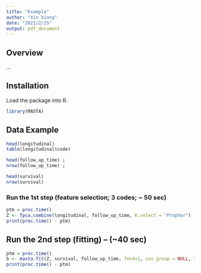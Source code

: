 ```yaml
---
title: "Example"
author: "Xin Xiong"
date: "2021/2/25"
output: pdf_document
---
```



## Overview

...

## Installation
Load the package into R.

```r
library(MASTA)
```

## Data Example
```r
head(longitudinal)
table(longitudinal$code)

head(follow_up_time) ; 
nrow(follow_up_time) ;

head(survival)
nrow(survival)
```

### Run the 1st step (feature selection; 3 codes;  ~ 50 sec)
```r
ptm = proc.time()
Z <- fpca.combine(longitudinal, follow_up_time, K.select = "PropVar")
print(proc.time() - ptm)
```

## Run the 2nd step (fitting) -- (~40 sec)
```r
ptm = proc.time()
b <- masta.fit(Z, survival, follow_up_time, Tend=1, cov_group = NULL, thresh = 0.7, PCAthresh = 0.9, seed = 100)
print(proc.time() - ptm)
```

